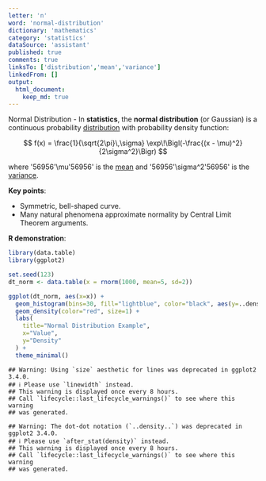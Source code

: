 ```yaml
---
letter: 'n'
word: 'normal-distribution'
dictionary: 'mathematics'
category: 'statistics'
dataSource: 'assistant'
published: true
comments: true
linksTo: ['distribution','mean','variance']
linkedFrom: []
output:
  html_document:
    keep_md: true
---
```




<a id="normal-distribution">Normal Distribution</a> - In **statistics**, the **normal distribution** (or Gaussian) is a continuous probability [distribution](#distribution) with probability density function:

$$
f(x) = \frac{1}{\sqrt{2\pi}\,\sigma} \exp\!\Bigl(-\frac{(x - \mu)^2}{2\sigma^2}\Bigr)
$$

where '56956'\mu'56956' is the [mean](#mean) and '56956'\sigma^2'56956' is the [variance](#variance).

**Key points**:
- Symmetric, bell-shaped curve.
- Many natural phenomena approximate normality by Central Limit Theorem arguments.

**R demonstration**:


``` r
library(data.table)
library(ggplot2)

set.seed(123)
dt_norm <- data.table(x = rnorm(1000, mean=5, sd=2))

ggplot(dt_norm, aes(x=x)) +
  geom_histogram(bins=30, fill="lightblue", color="black", aes(y=..density..)) +
  geom_density(color="red", size=1) +
  labs(
    title="Normal Distribution Example",
    x="Value",
    y="Density"
  ) +
  theme_minimal()
```

```
## Warning: Using `size` aesthetic for lines was deprecated in ggplot2 3.4.0.
## ℹ Please use `linewidth` instead.
## This warning is displayed once every 8 hours.
## Call `lifecycle::last_lifecycle_warnings()` to see where this warning
## was generated.
```

```
## Warning: The dot-dot notation (`..density..`) was deprecated in ggplot2 3.4.0.
## ℹ Please use `after_stat(density)` instead.
## This warning is displayed once every 8 hours.
## Call `lifecycle::last_lifecycle_warnings()` to see where this warning
## was generated.
```

<Figure src="/dictionaries/mathematics/mathematics_statistics_n_normal-distribution_files/unnamed-chunk-1-1.png">
	
</Figure>
